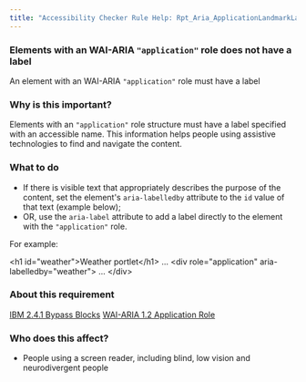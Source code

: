 ```yaml
---
title: "Accessibility Checker Rule Help: Rpt_Aria_ApplicationLandmarkLabel"
---
```


<div className="toolHelp">
<Row>
<Column colLg={16} colMd={8} colSm={4} className="toolHead">

### Elements with an WAI-ARIA `"application"` role does not have a label

<div id="locLevel"></div>

An element with an WAI-ARIA `"application"` role must have a label

</Column>
</Row>
<Row>
<Column colLg={11} colMd={5} colSm={4} className="toolMain">

### Why is this important?

Elements with an `"application"` role structure must have a label specified with an accessible name. This information helps people using assistive technologies to find and navigate the content.

<div id="locSnippet"></div>

### What to do

* If there is visible text that appropriately describes the purpose of the content, set the element's `aria-labelledby` attribute to the `id` value of that text (example below);
* OR, use the `aria-label` attribute to add a label directly to the element with the `"application"` role.

For example:

<CodeSnippet type="multi" light={true}>   &lt;h1 id="weather"&gt;Weather portlet&lt;/h1&gt;
   ...
   &lt;div role="application" aria-labelledby="weather"&gt;
   ...
   &lt;/div&gt;</CodeSnippet>

</Column>
<Column colLg={5} colMd={3} colSm={4} className="toolLeft">

### About this requirement

[IBM 2.4.1 Bypass Blocks](https://www.ibm.com/able/requirements/requirements/#2_4_1)
[WAI-ARIA 1.2 Application Role](https://www.w3.org/TR/wai-aria-1.2/#application)

### Who does this affect?

* People using a screen reader, including blind, low vision and neurodivergent people

</Column>
</Row>
</div>


